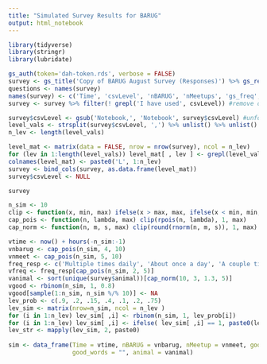 ```yaml
---
title: "Simulated Survey Results for BARUG"
output: html_notebook
---
```


```r
library(tidyverse)
library(stringr)
library(lubridate)
```

```r
gs_auth(token='dah-token.rds', verbose = FALSE)
survey <- gs_title('Copy of BARUG August Survey (Responses)') %>% gs_read()
questions <- names(survey)
names(survey) <- c('Time', 'csvLevel', 'nBARUG', 'nMeetups', 'gs_freq', 'goodness', 'good_words', 'animal')
survey <- survey %>% filter(! grepl('I have used', csvLevel)) #remove old gs answer
```

```r
survey$csvLevel <- gsub('Notebook,', 'Notebook', survey$csvLevel) #unfortunate comma in question
level_vals <- strsplit(survey$csvLevel, ',') %>% unlist() %>% unlist() %>% unique() %>% str_trim() %>% sort()
n_lev <- length(level_vals)

level_mat <- matrix(data = FALSE, nrow = nrow(survey), ncol = n_lev)
for (lev in 1:length(level_vals)) level_mat[ , lev ] <- grepl(level_vals[lev], survey$csvLevel)
colnames(level_mat) <- paste0('L', 1:n_lev)
survey <- bind_cols(survey, as.data.frame(level_mat))
survey$csvLevel <- NULL
```

```r
survey
```

```r
n_sim <- 10
clip <- function(x, min, max) ifelse(x > max, max, ifelse(x < min, min, x)) 
cap_pois <- function(n, lambda, max) clip(rpois(n, lambda), 1, max)
cap_norm <- function(n, m, s, max) clip(round(rnorm(n, m, s)), 1, max) 

vtime <- now() + hours(-n_sim:-1)
vnbarug <- cap_pois(n_sim, 4, 10)
vnmeet <- cap_pois(n_sim, 5, 10)
freq_resp <- c('Multiple times daily', 'About once a day', 'A couple time a week', 'Rarely', 'Never')
vfreq <- freq_resp[cap_pois(n_sim, 2, 5)]
vanimal <- sort(unique(survey$animal))[cap_norm(10, 3, 1.3, 5)]
vgood <- rbinom(n_sim, 1, 0.8)
vgood[sample(1:n_sim, n_sim %/% 10)] <- NA
lev_prob <- c(.9, .2, .15, .4, .1, .2, .75)
lev_sim <- matrix(nrow=n_sim, ncol = n_lev )
for (i in 1:n_lev) lev_sim[ ,i] <- rbinom(n_sim, 1, lev_prob[i])
for (i in 1:n_lev) lev_sim[ ,i] <- ifelse( lev_sim[ ,i] == 1, paste0(level_vals[i], ','), '')
lev_str <- mapply(lev_sim, 2, paste0)
     
sim <- data_frame(Time = vtime, nBARUG = vnbarug, nMeetup = vnmeet, goodness = vgood,
                  good_words = "", animal = vanimal)
```


